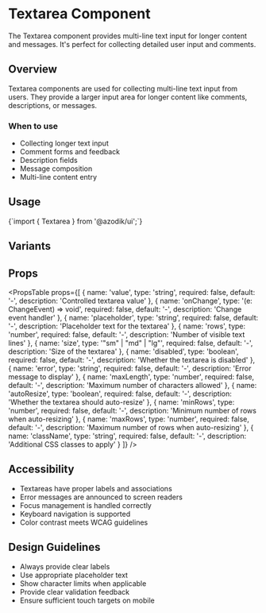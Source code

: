 
# Textarea Component

The Textarea component provides multi-line text input for longer content and messages. It's perfect for collecting detailed user input and comments.

## Overview

Textarea components are used for collecting multi-line text input from users. They provide a larger input area for longer content like comments, descriptions, or messages.

### When to use
- Collecting longer text input
- Comment forms and feedback
- Description fields
- Message composition
- Multi-line content entry

## Usage

<CodeBlock language="tsx">
{`import { Textarea } from '@azodik/ui';`}
</CodeBlock>

## Variants

<ComponentRenderer componentName="textarea" />

## Props

<PropsTable props={[
  {
    name: 'value',
    type: 'string',
    required: false,
    default: '-',
    description: 'Controlled textarea value'
  },
  {
    name: 'onChange',
    type: '(e: ChangeEvent<HTMLTextAreaElement>) => void',
    required: false,
    default: '-',
    description: 'Change event handler'
  },
  {
    name: 'placeholder',
    type: 'string',
    required: false,
    default: '-',
    description: 'Placeholder text for the textarea'
  },
  {
    name: 'rows',
    type: 'number',
    required: false,
    default: '-',
    description: 'Number of visible text lines'
  },
  {
    name: 'size',
    type: '"sm" | "md" | "lg"',
    required: false,
    default: '-',
    description: 'Size of the textarea'
  },
  {
    name: 'disabled',
    type: 'boolean',
    required: false,
    default: '-',
    description: 'Whether the textarea is disabled'
  },
  {
    name: 'error',
    type: 'string',
    required: false,
    default: '-',
    description: 'Error message to display'
  },
  {
    name: 'maxLength',
    type: 'number',
    required: false,
    default: '-',
    description: 'Maximum number of characters allowed'
  },
  {
    name: 'autoResize',
    type: 'boolean',
    required: false,
    default: '-',
    description: 'Whether the textarea should auto-resize'
  },
  {
    name: 'minRows',
    type: 'number',
    required: false,
    default: '-',
    description: 'Minimum number of rows when auto-resizing'
  },
  {
    name: 'maxRows',
    type: 'number',
    required: false,
    default: '-',
    description: 'Maximum number of rows when auto-resizing'
  },
  {
    name: 'className',
    type: 'string',
    required: false,
    default: '-',
    description: 'Additional CSS classes to apply'
  }
]} />

## Accessibility

- Textareas have proper labels and associations
- Error messages are announced to screen readers
- Focus management is handled correctly
- Keyboard navigation is supported
- Color contrast meets WCAG guidelines

## Design Guidelines

- Always provide clear labels
- Use appropriate placeholder text
- Show character limits when applicable
- Provide clear validation feedback
- Ensure sufficient touch targets on mobile

<ComponentNavigation />
